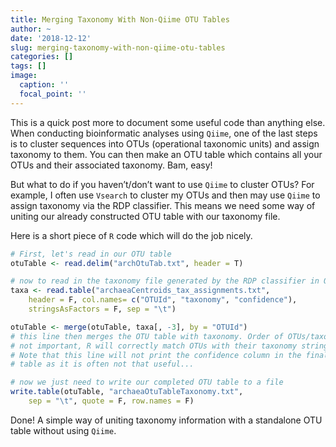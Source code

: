 ```yaml
---
title: Merging Taxonomy With Non-Qiime OTU Tables
author: ~
date: '2018-12-12'
slug: merging-taxonomy-with-non-qiime-otu-tables
categories: []
tags: []
image:
  caption: ''
  focal_point: ''
---
```

This is a quick post more to document some useful code than anything else. When conducting bioinformatic analyses using `Qiime`, one of the last steps is to cluster sequences into OTUs (operational taxonomic units) and assign taxonomy to them. You can then make an OTU table which contains all your OTUs and their associated taxonomy. Bam, easy!

But what to do if you haven't/don't want to use `Qiime` to cluster OTUs? For example, I often use `Vsearch` to cluster my OTUs and then may use `Qiime` to assign taxonomy via the RDP classifier. This means we need some way of uniting our already constructed OTU table with our taxonomy file.

Here is a short piece of `R` code which will do the job nicely.
```r
# First, let's read in our OTU table
otuTable <- read.delim("archOtuTab.txt", header = T)

# now to read in the taxonomy file generated by the RDP classifier in Qiime
taxa <- read.table("archaeaCentroids_tax_assignments.txt",
	header = F, col.names= c("OTUId", "taxonomy", "confidence"),
	stringsAsFactors = F, sep = "\t")

otuTable <- merge(otuTable, taxa[, -3], by = "OTUId")
# this line then merges the OTU table with taxonomy. Order of OTUs/taxonomy is
# not important, R will correctly match OTUs with their taxonomy string
# Note that this line will not print the confidence column in the final OTU
# table as it is often not that useful...

# now we just need to write our completed OTU table to a file
write.table(otuTable, "archaeaOtuTableTaxonomy.txt",
	sep = "\t", quote = F, row.names = F)
```
Done! A simple way of uniting taxonomy information with a standalone OTU table without using `Qiime`.
